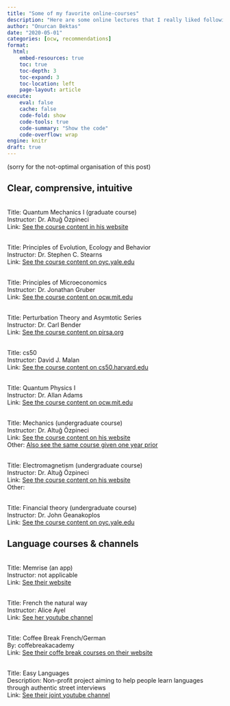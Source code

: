 ```yaml
---
title: "Some of my favorite online-courses"
description: "Here are some online lectures that I really liked following."
author: "Onurcan Bektas"
date: "2020-05-01"
categories: [ocw, recommendations]
format: 
  html:
    embed-resources: true
    toc: true
    toc-depth: 3
    toc-expand: 3
    toc-location: left
    page-layout: article
execute:
    eval: false
    cache: false
    code-fold: show 
    code-tools: true
    code-summary: "Show the code"
    code-overflow: wrap
engine: knitr
draft: true
---
```


(sorry for the not-optimal organisation of this post)

## Clear, comprensive, intuitive

<p>
<br>Title: Quantum Mechanics I (graduate course)
<br>Instructor: Dr. Altuğ Özpineci
<br>Link: <a href="http://144.122.31.139/~ozpineci/Courses/index.php?course=20162-Phys507">See the course content in his website</a>
</p>

<p>
<br>Title: Principles of Evolution, Ecology and Behavior
<br>Instructor: Dr. Stephen C. Stearns
<br>Link: <a href="https://oyc.yale.edu/ecology-and-evolutionary-biology/eeb-122">See the course content on oyc.yale.edu</a>
</p>

<p>
<br>Title: Principles of Microeconomics
<br>Instructor: Dr. Jonathan Gruber
<br>Link: <a href="https://ocw.mit.edu/courses/economics/14-01sc-principles-of-microeconomics-fall-2011/syllabus/">See the course content on ocw.mit.edu</a>
</p>

<p>
<br>Title: Perturbation Theory and Asymtotic Series
<br>Instructor: Dr. Carl Bender
<br>Link: <a href="http://pirsa.org/11110040/">See the course content on pirsa.org</a>
</p> 

<p>
<br>Title: cs50
<br>Instructor: David J. Malan
<br>Link: <a href="https://cs50.harvard.edu/college/2020/spring/">See the course content on cs50.harvard.edu</a>
</p> 

<p>
<br>Title: Quantum Physics I 
<br>Instructor: Dr. Allan Adams
<br>Link: <a href="https://ocw.mit.edu/courses/physics/8-04-quantum-physics-i-spring-2013/lecture-videos/">See the course content on ocw.mit.edu</a>
</p>

<p>
<br>Title: Mechanics (undergraduate course)
<br>Instructor: Dr. Altuğ Özpineci
<br>Link: <a href="http://144.122.31.139/~ozpineci/Courses/index.php?course=20151-Phys109">See the course content on his website</a>
<br> Other: <a href="http://144.122.31.139/~ozpineci/Courses/index.php?course=20131-Phys109">Also see the same course given one year prior</a>
</p> 

<p>
<br>Title: Electromagnetism (undergraduate course)
<br>Instructor: Dr. Altuğ Özpineci
<br>Link: <a href="http://144.122.31.139/~ozpineci/Courses/index.php?course=20152-Phys110">See the course content on his website</a>
<br> Other: 
</p> 

<p>
<br>Title: Financial theory (undergraduate course)
<br>Instructor: Dr. John Geanakoplos
<br>Link: <a href="https://oyc.yale.edu/economics/econ-251">See the course content on oyc.yale.edu</a>
</p>

## Language courses & channels

<p>
<br>Title: Memrise (an app)
<br>Instructor: not applicable
<br>Link: <a href="http://memrise.com">See their website</a>
</p> 

<p>
<br>Title: French the natural way
<br>Instructor: Alice Ayel 
<br>Link: <a href="https://www.youtube.com/watch?v=DcuVNAnsWZM&list=PLD0666ZhOzwhyOzXQN7lxY8-K_UIRakJL">See her youtube channel</a>
</p> 

<p>
<br>Title: Coffee Break French/German
<br>By: coffebreakacademy 
<br>Link: <a href="https://coffeebreakacademy.com">See their coffe break courses on their website</a>
</p> 

<p>
<br>Title: Easy Languages
<br>Description: Non-profit project aiming to help people learn languages through authentic street interviews
<br>Link: <a href="https://www.youtube.com/user/magauchsein/about">See their joint youtube channel</a>
</p> 

